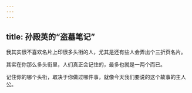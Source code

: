 ```yaml
---
---
---
```

title: 孙殿英的“盗墓笔记”
---




我其实很不喜欢名片上印很多头衔的人，尤其是还有些人会弄出个三折页名片。

其实在你那么多头衔里，人们真正会记住的，最多也就是一两个而已。

记住你的哪个头衔，取决于你做过哪件事，就像今天我们要说的这个故事的主人公。